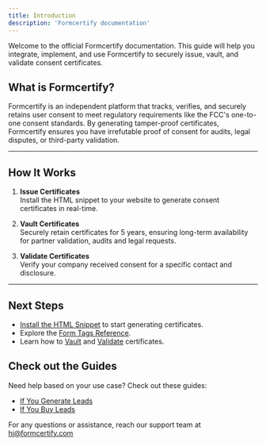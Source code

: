 ```yaml
---
title: Introduction
description: 'Formcertify documentation'
---
```


Welcome to the official Formcertify documentation. This guide will help you integrate, implement, and use Formcertify to securely issue, vault, and validate consent certificates.

## What is Formcertify?

Formcertify is an independent platform that tracks, verifies, and securely retains user consent to meet regulatory requirements like the FCC's one-to-one consent standards. By generating tamper-proof certificates, Formcertify ensures you have irrefutable proof of consent for audits, legal disputes, or third-party validation.

---

## How It Works

1. **Issue Certificates**  
   Install the HTML snippet to your website to generate consent certificates in real-time.

2. **Vault Certificates**  
   Securely retain certificates for 5 years, ensuring long-term availability for partner validation, audits and legal requests.

3. **Validate Certificates**  
   Verify your company received consent for a specific contact and disclosure.

---

## Next Steps

- [Install the HTML Snippet](/documentation/install_snippet) to start generating certificates.  
- Explore the [Form Tags Reference](/documentation/html_data_tags).  
- Learn how to [Vault](/api-reference/certificate/vault) and [Validate](/api-reference/certificate/validate) certificates.  

## Check out the Guides

Need help based on your use case? Check out these guides:  

- [If You Generate Leads](/documentation/guides/if_you_generate_leads)  
- [If You Buy Leads](/documentation/guides/if_you_buy_leads)  


For any questions or assistance, reach our support team at [hi@formcertify.com](mailto:hi@formcertify.com)